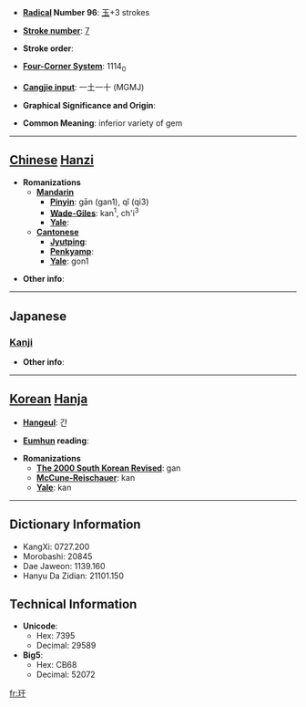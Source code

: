 * '''[[Wiktionary:Chinese radical index| Radical]] Number 96''': [[Wiktionary:Chinese radical index 玉|玉]]+3 strokes

* '''[[Wiktionary:Chinese total strokes index|Stroke number]]''': [[Wiktionary:Chinese total strokes index 7|7]]

* '''Stroke order''': 

* '''[[Wiktionary:Chinese four corner index|Four-Corner System]]''': 1114<sub>0</sub>

* '''[[Wiktionary:Chinese Cangjie index|Cangjie input]]''': 一土一十 (MGMJ)

* '''Graphical Significance and Origin''': 

* '''Common Meaning''': inferior variety of gem

----

== [[Chinese]] [[Hanzi]] ==

* '''Romanizations'''
** '''[[Mandarin]]'''
*** '''[[Pinyin]]''': gān (gan1), qǐ (qi3)
*** '''[[Wade-Giles]]''': kan<sup>1</sup>, ch'i<sup>3</sup>
*** '''[[Yale]]''': 
** '''[[Cantonese]]'''
*** '''[[Jyutping]]''':
*** '''[[Penkyamp]]''': 
*** '''[[Yale]]''': gon1

* '''Other info''': 

----

==Japanese==
===[[Kanji]]===
{{kanji|on readings=[[かん]] (kan)|kun readings=}}

* '''Other info''':  

----

== [[Korean]] [[Hanja]] ==

* '''[[Hangeul]]''': 간

* '''[[Eumhun]] reading''': 

* '''Romanizations'''
** '''[[The 2000 South Korean Revised Romanization|The 2000 South Korean Revised]]''': gan
** '''[[McCune-Reischauer]]''': kan
** '''[[Yale]]''': kan

----

== Dictionary Information ==

* KangXi: 0727.200
* Morobashi: 20845
* Dae Jaweon: 1139.160
* Hanyu Da Zidian: 21101.150

== Technical Information ==

* '''Unicode''':
** Hex: 7395
** Decimal: 29589
* '''Big5''':
** Hex: CB68
** Decimal: 52072

[[fr:玕]]